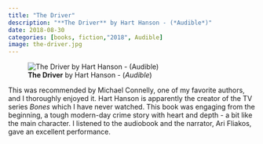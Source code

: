 ```yaml
---
title: "The Driver"
description: "**The Driver** by Hart Hanson - (*Audible*)"
date: 2018-08-30
categories: [books, fiction,"2018", Audible]
image: the-driver.jpg
---
```

![**The Driver** by Hart Hanson - (*Audible*)](the-driver.jpg){fig-align="left"}

This was recommended by Michael Connelly, one of my favorite authors, and I thoroughly enjoyed it. Hart Hanson is apparently the creator of the TV series *Bones* which I have never watched. This book was engaging from the beginning, a tough modern-day crime story with heart and depth - a bit like the main character.
I listened to the audiobook and the narrator, Ari Fliakos, gave an excellent performance.